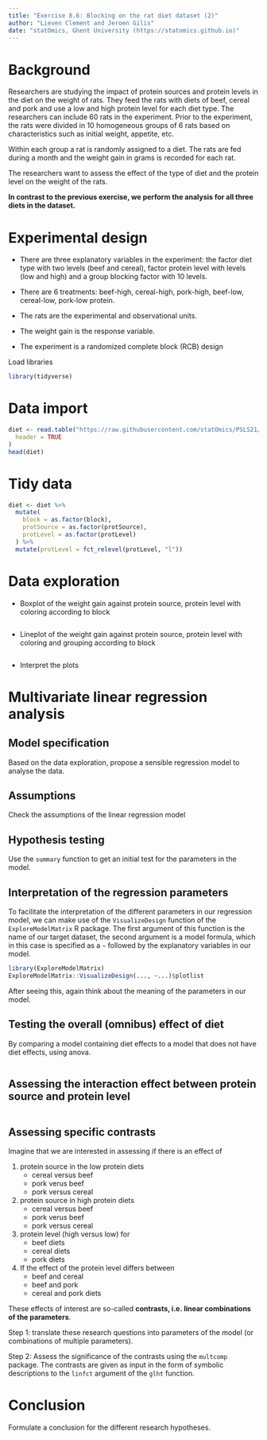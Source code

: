 ```yaml
---
title: "Exercise 8.6: Blocking on the rat diet dataset (2)"
author: "Lieven Clement and Jeroen Gilis"
date: "statOmics, Ghent University (https://statomics.github.io)"
---
```


# Background

Researchers are studying the impact of protein sources and protein levels in
the diet on the weight of rats. They feed the rats with diets of beef, cereal
and pork and use a low and high protein level for each diet type.
The researchers can include 60 rats in the experiment. Prior to the experiment,
the rats were divided in 10 homogeneous groups of 6 rats based on
characteristics such as initial weight, appetite, etc.

Within each group a rat is randomly assigned to a diet. The rats are fed during
a month and the weight gain in grams is recorded for each rat.

The researchers want to assess the effect of the type of diet and the protein
level on the weight of the rats.

**In contrast to the previous exercise, we perform the analysis for all three**
**diets in the dataset.**

# Experimental design

- There are three explanatory variables in the experiment: the factor diet type
with two levels (beef and cereal), factor protein level with levels
(low and high) and a group blocking factor with 10 levels.

- There are 6 treatments: beef-high, cereal-high, pork-high, beef-low,
cereal-low, pork-low protein.

- The rats are the experimental and observational units.

- The weight gain is the response variable.

- The experiment is a randomized complete block (RCB) design

Load libraries

```r
library(tidyverse)
```

# Data import

```r
diet <- read.table("https://raw.githubusercontent.com/statOmics/PSLS21/data/dietRats.txt",
  header = TRUE
)
head(diet)
```

# Tidy data

```r
diet <- diet %>%
  mutate(
    block = as.factor(block),
    protSource = as.factor(protSource),
    protLevel = as.factor(protLevel)
  ) %>%
  mutate(protLevel = fct_relevel(protLevel, "l"))
```

# Data exploration

- Boxplot of the weight gain against protein source, protein level with coloring according to block

```r

```

- Lineplot of the weight gain against protein source, protein level with coloring and grouping according to block

```r

```

- Interpret the plots

# Multivariate linear regression analysis

## Model specification

Based  on the data exploration, propose a sensible regression model to analyse
the data.

## Assumptions

Check the assumptions of the linear regression model

## Hypothesis testing

Use the `summary` function to get an initial test for the parameters in the
model.

## Interpretation of the regression parameters

To facilitate the interpretation of the different parameters in our regression
model, we can make use of the `VisualizeDesign` function of the
`ExploreModelMatrix` R package. The first argument of this function is the name
of our target dataset, the second argument is a model formula, which in this
case is specified as a `~` followed by the explanatory variables in our model.

```r
library(ExploreModelMatrix)
ExploreModelMatrix::VisualizeDesign(..., ~...)$plotlist
```

After seeing this, again think about the meaning of the parameters in our model.

## Testing the overall (omnibus) effect of diet

By comparing a model containing diet effects to a model that does not have
diet effects, using anova.

```r

```

## Assessing the interaction effect between protein source and protein level


```r

```


## Assessing specific contrasts

Imagine that we are interested in assessing if there is an effect of

1. protein source in the low protein diets
	- cereal versus beef
	- pork verus beef
	- pork versus cereal


2. protein source in high protein diets
	- cereal versus beef
	- pork verus beef
	- pork versus cereal


3. protein level (high versus low) for
	- beef diets
	- cereal diets
	- pork diets


4. If the effect of the protein level differs between
	- beef and cereal
	- beef and pork
	- cereal and pork diets

These effects of interest are so-called
**contrasts, i.e. linear combinations of the parameters**.

Step 1: translate these research questions into parameters of the model (or
combinations of multiple parameters).

Step 2: Assess the significance of the contrasts using the `multcomp` package.
The contrasts are given as input in the form of symbolic
descriptions to the `linfct` argument of the `glht` function.

# Conclusion

Formulate a conclusion for the different research hypotheses.
